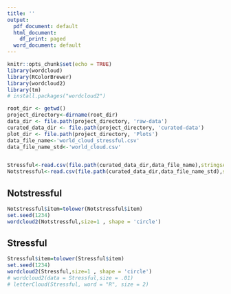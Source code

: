 ```yaml
---
title: ''
output:
  pdf_document: default
  html_document:
    df_print: paged
  word_document: default
---
```


```r
knitr::opts_chunk$set(echo = TRUE)
library(wordcloud)
library(RColorBrewer)
library(wordcloud2)
library(tm)
# install.packages("wordcloud2")
```


```r
root_dir <- getwd()
project_directory<-dirname(root_dir)
data_dir <- file.path(project_directory, 'raw-data')
curated_data_dir <- file.path(project_directory, 'curated-data')
plot_dir <- file.path(project_directory, 'Plots')
data_file_name<-'world_cloud_stressful.csv'
data_file_name_std<-'world_cloud.csv'


Stressful<-read.csv(file.path(curated_data_dir,data_file_name),stringsAsFactors = FALSE)
Notstressful<-read.csv(file.path(curated_data_dir,data_file_name_std),stringsAsFactors = FALSE)

```

## Notstressful
```r
Notstressful$item=tolower(Notstressful$item)
set.seed(1234)
wordcloud2(Notstressful,size=1 , shape = 'circle')
```



## Stressful
```r
Stressful$item=tolower(Stressful$item)
set.seed(1234)
wordcloud2(Stressful,size=1 , shape = 'circle')
# wordcloud2(data = Stressful,size = .01)
# letterCloud(Stressful, word = "R", size = 2)
```





